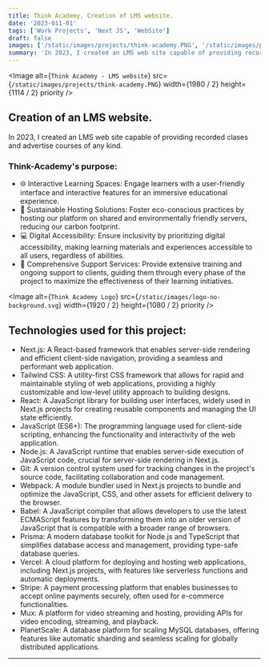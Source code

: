 ```yaml
---
title: Think Academy, Creation of LMS website.
date: '2023-011-01'
tags: ['Work Projects', 'Next JS', 'WebSite']
draft: false
images: ['/static/images/projects/think-academy.PNG', '/static/images/projects/think-academy.PNG']
summary: 'In 2023, I created an LMS web site capable of providing recorded clases and advertise courses of any kind'
---
```


<Image
  alt={`Think Academy - LMS website`}
  src={`/static/images/projects/think-academy.PNG`}
  width={1980 / 2}
  height={1114 / 2}
  priority
/>

## Creation of an LMS website.

In 2023, I created an LMS web site capable of providing recorded clases and advertise courses of any kind.

### Think-Academy's purpose:

- 🌐 Interactive Learning Spaces: Engage learners with a user-friendly interface and interactive features for an immersive educational experience.
- 🌿 Sustainable Hosting Solutions: Foster eco-conscious practices by hosting our platform on shared and environmentally friendly servers, reducing our carbon footprint.
- 💻 Digital Accessibility: Ensure inclusivity by prioritizing digital accessibility, making learning materials and experiences accessible to all users, regardless of abilities.
- 🚀 Comprehensive Support Services: Provide extensive training and ongoing support to clients, guiding them through every phase of the project to maximize the effectiveness of their learning initiatives.

<Image
  alt={`Think Academy Logo`}
  src={`/static/images/logo-no-background.svg`}
  width={1920 / 2}
  height={1080 / 2}
  priority
/>

## Technologies used for this project:


- Next.js: A React-based framework that enables server-side rendering and efficient client-side navigation, providing a seamless and performant web application.
- Tailwind CSS: A utility-first CSS framework that allows for rapid and maintainable styling of web applications, providing a highly customizable and low-level utility approach to building designs.
- React: A JavaScript library for building user interfaces, widely used in Next.js projects for creating reusable components and managing the UI state efficiently.
- JavaScript (ES6+): The programming language used for client-side scripting, enhancing the functionality and interactivity of the web application.
- Node.js: A JavaScript runtime that enables server-side execution of JavaScript code, crucial for server-side rendering in Next.js.
- Git: A version control system used for tracking changes in the project's source code, facilitating collaboration and code management.
- Webpack: A module bundler used in Next.js projects to bundle and optimize the JavaScript, CSS, and other assets for efficient delivery to the browser.
- Babel: A JavaScript compiler that allows developers to use the latest ECMAScript features by transforming them into an older version of JavaScript that is compatible with a broader range of browsers.
- Prisma: A modern database toolkit for Node.js and TypeScript that simplifies database access and management, providing type-safe database queries.
- Vercel: A cloud platform for deploying and hosting web applications, including Next.js projects, with features like serverless functions and automatic deployments.
- Stripe: A payment processing platform that enables businesses to accept online payments securely, often used for e-commerce functionalities.
- Mux: A platform for video streaming and hosting, providing APIs for video encoding, streaming, and playback.
- PlanetScale: A database platform for scaling MySQL databases, offering features like automatic sharding and seamless scaling for globally distributed applications.

---
